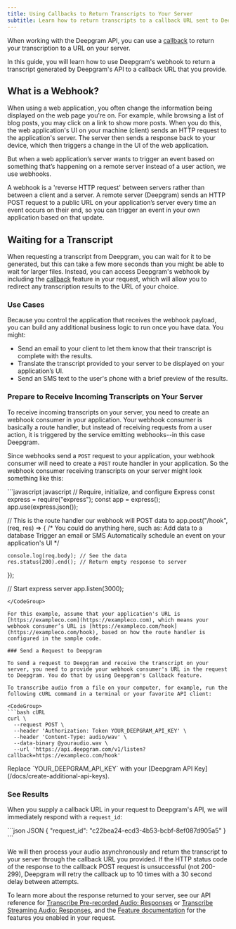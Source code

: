```yaml
---
title: Using Callbacks to Return Transcripts to Your Server
subtitle: Learn how to return transcripts to a callback URL sent to Deepgram's API.
---
```



When working with the Deepgram API, you can use a [callback](/docs/callback/) to return your transcription to a URL on your server.

In this guide, you will learn how to use Deepgram's webhook to return a transcript generated by Deepgram's API to a callback URL that you provide.

## What is a Webhook?

When using a web application, you often change the information being displayed on the web page you're on. For example, while browsing a list of blog posts, you may click on a link to show more posts. When you do this, the web application's UI on your machine (client) sends an HTTP request to the application's server. The server then sends a response back to your device, which then triggers a change in the UI of the web application.

But when a web application’s server wants to trigger an event based on something that’s happening on a remote server instead of a user action, we use webhooks.

A webhook is a 'reverse HTTP request' between servers rather than between a client and a server. A remote server (Deepgram) sends an HTTP POST request to a public URL on your application’s server every time an event occurs on their end, so you can trigger an event in your own application based on that update.

## Waiting for a Transcript

When requesting a transcript from Deepgram, you can wait for it to be generated, but this can take a few more seconds than you might be able to wait for larger files. Instead, you can access Deepgram's webhook by including the [callback](/docs/callback/) feature in your request, which will allow you to redirect any transcription results to the URL of your choice.

### Use Cases

Because you control the application that receives the webhook payload, you can build any additional business logic to run once you have data. You might:

* Send an email to your client to let them know that their transcript is complete with the results.
* Translate the transcript provided to your server to be displayed on your application’s UI.
* Send an SMS text to the user's phone with a brief preview of the results.

### Prepare to Receive Incoming Transcripts on Your Server

To receive incoming transcripts on your server, you need to create an webhook consumer in your application. Your webhook consumer is basically a route handler, but instead of receiving requests from a user action, it is triggered by the service emitting webhooks--in this case Deepgram.

Since webhooks send a `POST` request to your application, your webhook consumer will need to create a `POST` route handler in your application. So the webhook consumer receiving transcripts on your server might look something like this:

<CodeGroup>
  ```javascript javascript
  // Require, initialize, and configure Express
  const express = require("express");
  const app = express();
  app.use(express.json());

  // This is the route handler our webhook will POST data to
  app.post("/hook", (req, res) => {
  	/*
          You could do anything here, such as:
          Add data to a database
          Trigger an email or SMS
          Automatically schedule an event on your application's UI
      */

  	console.log(req.body); // See the data
  	res.status(200).end(); // Return empty response to server
  });

  // Start express server
  app.listen(3000);
  ```
</CodeGroup>

For this example, assume that your application's URL is [https://exampleco.com](https://exampleco.com), which means your webhook consumer’s URL is [https://exampleco.com/hook](https://exampleco.com/hook), based on how the route handler is configured in the sample code.

### Send a Request to Deepgram

To send a request to Deepgram and receive the transcript on your server, you need to provide your webhook consumer's URL in the request to Deepgram. You do that by using Deepgram's Callback feature.

To transcribe audio from a file on your computer, for example, run the following cURL command in a terminal or your favorite API client:

<CodeGroup>
  ```bash cURL
  curl \
    --request POST \
    --header 'Authorization: Token YOUR_DEEPGRAM_API_KEY' \
    --header 'Content-Type: audio/wav' \
    --data-binary @youraudio.wav \
    --url 'https://api.deepgram.com/v1/listen?callback=https://exampleco.com/hook'
  ```
</CodeGroup>

<Warning>
  Replace `YOUR_DEEPGRAM_API_KEY` with your [Deepgram API Key](/docs/create-additional-api-keys).
</Warning>

### See Results

When you supply a callback URL in your request to Deepgram's API, we will immediately respond with a `request_id`:

<CodeGroup>
  ```json JSON
  { "request_id": "c22bea24-ecd3-4b53-bcbf-8ef087d905a5" }
  ```
</CodeGroup>

We will then process your audio asynchronously and return the transcript to your server through the callback URL you provided. If the HTTP status code of the response to the callback POST request is unsuccessful (not 200-299), Deepgram will retry the callback up to 10 times with a 30 second delay between attempts.

To learn more about the response returned to your server, see our API reference for [Transcribe Pre-recorded Audio: Responses](/reference/pre-recorded) or [Transcribe Streaming Audio: Responses](/reference/streaming), and the [Feature documentation](/docs/features-overview) for the features you enabled in your request.
